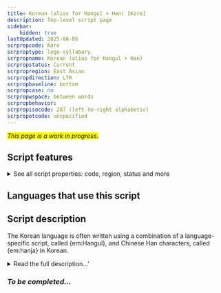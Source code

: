 ```yaml
---
title: Korean (alias for Hangul + Han) [Kore]
description: Top-level script page
sidebar:
    hidden: true
lastUpdated: 2025-08-06
scrpropcode: Kore
scrproptype: logo-syllabary
scrpropname: Korean (alias for Hangul + Han)
scrpropstatus: Current
scrpropregion: East Asian
scrpropdirection: LTR
scrpropbaseline: bottom
scrpropcase: no
scrpropwspace: between words
scrpropbehavior: 
scrpropisocode: 287 (left-to-right alphabetic)
scrpropotcode: unspecified
---
```


<span style='background-color:yellow'>_This page is a work in progress._</span>


## Script features

<details>
<summary> See all script properties: code, region, status and more</summary>
<ScriptInfo />
</details>

## Languages that use this script

<WsList script='Kore' wsMax='5' />

## Script description

The Korean language is often written using a combination of a language-specific script, called {em:Hangul}, and Chinese Han characters, called {em:hanja} in Korean.

<details><summary>Read the full description...'</summary>_Not yet available._</details>

### _To be completed..._

